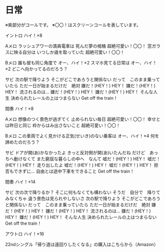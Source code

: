 # 日常

※紫部分がコールです。
※〇〇！はスクリーンコールを表しています。


イントロ
ハイ！×8

Aメロ
ラッシュアワーの満員電車は
死んだ夢の棺桶  超絶可愛い！〇〇！
窓ガラスに映る自分は
いつしか歳を取っていた  超絶可愛い！〇〇！

Bメロ
誰も彼も同じ角度で  オー、ハイ！×2
スマホ見てる日常は  オー、ハイ！×2
どこへ向かってるのだろう？

サビ
次の駅で降りよう
そこがどこであろうと関係ない
だって　このまま乗っていたら
ただ一日が始まるだけだ　絶対
嫌だ！(HEY！)  HEY！
嫌だ！(HEY！)  HEY！
流されるのは...
嫌だ！(HEY！)  HEY！
嫌だ！(HEY！)  HEY！
そんな人生
決められたレールの上はつまらない
Get off the train！

 

間奏
ハイ！×8

Aメロ
想像のつく景色が過ぎてく
止められない毎日  超絶可愛い！〇〇！
幸せとは昨日と同じ
枠からはみ出さないこと  超絶可愛い！〇〇！

Bメロ
この車両でよく見かける正気(せいき)のない乗客は  オー、ハイ！×4
何を諦めたのだろう？

サビ
ドアが開(あ)かなかったよ
きっと反対側が開(あ)いたんだね
だけど　あっちへ動けなくて
また窮屈な暮らしの中へ　なんて
嘘だ！(HEY！)  HEY！
嘘だ！(HEY！)  HEY！
走り出したよ
嘘だ！(HEY！)  HEY！
嘘だ！(HEY！)  HEY！
拒否もできずに…
自由とは途中下車をできること
Get off the train！

 

間奏
ハイ！×14

サビ
次の次で降りるか？
そこに何もなくても構わない
そうだ　自分で　降りてみなくちゃ
違う景色は見られやしないさ
次の駅で降りよう
そこがどこであろうと関係ない
だって　このまま乗っていたら
ただ一日が始まるだけだ　絶対
嫌だ！(HEY！)  HEY！
嫌だ！(HEY！)  HEY！
流されるのは...
嫌だ！(HEY！)  HEY！
嫌だ！(HEY！)  HEY！
そんな人生
決められたレールの上はつまらない
Get off the train！

アウトロ
ハイ！×16

22ndシングル「帰り道は遠回りしたくなる」の購入はこちらから（Amazon）

